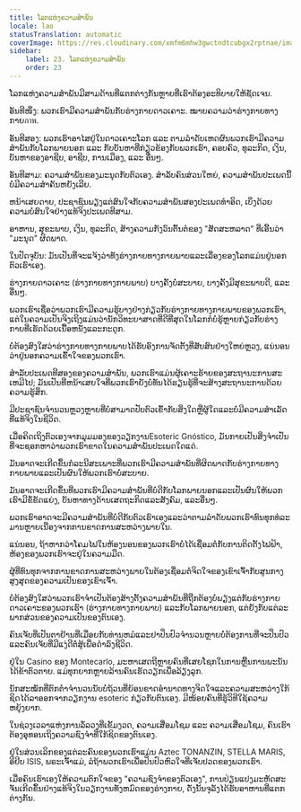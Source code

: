 ```yaml
---
title: ໂລກແຫ່ງຄວາມສຳພັນ
locale: lao
statusTranslation: automatic
coverImage: https://res.cloudinary.com/xmfm6mhw3gwctndtcubgx2rptnae/image/upload/v1740468922/small_cover_tratado_de_psicologia_revolucionaria_a4c0dca4e0.webp
sidebar:
    label: 23. ໂລກແຫ່ງຄວາມສຳພັນ
    order: 23
---
```

ໂລກ​ແຫ່ງ​ຄວາມ​ສຳພັນ​ມີ​ສາມ​ດ້ານ​ທີ່​ແຕກ​ຕ່າງ​ກັນ​ຫຼາຍ​ທີ່​ເຮົາ​ຕ້ອງ​ອະທິບາຍ​ໃຫ້​ຊັດເຈນ.

ອັນ​ທີ​ໜຶ່ງ: ພວກ​ເຮົາ​ມີ​ຄວາມ​ສຳພັນ​ກັບ​ຮ່າງກາຍ​ດາວ​ເຄາະ. ໝາຍ​ຄວາມ​ວ່າ​ຮ່າງກາຍ​ທາງ​ກາຍ​ภาพ.

ອັນ​ທີ​ສອງ: ພວກ​ເຮົາ​ອາ​ໄສ​ຢູ່​ໃນ​ດາວ​ເຄາະ​ໂລກ ແລະ ຕາມ​ລຳ​ດັບ​ເຫດ​ຜົນ​ພວກ​ເຮົາ​ມີ​ຄວາມ​ສຳພັນ​ກັບ​ໂລກ​ພາຍ​ນອກ ແລະ ກັບ​ບັນ​ຫາ​ທີ່​ກ່ຽວ​ຂ້ອງ​ກັບ​ພວກ​ເຮົາ, ຄອບ​ຄົວ, ທຸ​ລະ​ກິດ, ເງິນ, ບັນ​ຫາ​ຂອງ​ອາ​ຊີບ, ອາ​ຊີບ, ການ​ເມືອງ, ແລະ ອື່ນໆ.

ອັນ​ທີ​ສາມ: ຄວາມ​ສຳພັນ​ຂອງ​ມະ​ນຸດ​ກັບ​ຕົວ​ເອງ. ສຳ​ລັບ​ຄົນ​ສ່ວນ​ໃຫຍ່, ຄວາມ​ສຳພັນ​ປະ​ເພດ​ນີ້​ບໍ່​ມີ​ຄວາມ​ສຳ​ຄັນ​ຫຍັງ​ເລີຍ.

ຫນ້າ​ເສຍ​ດາຍ, ປະ​ຊາ​ຊົນ​ພຽງ​ແຕ່​ສົນ​ໃຈ​ກັບ​ຄວາມ​ສຳ​ພັນ​ສອງ​ປະ​ເພດ​ທໍາ​ອິດ, ເບິ່ງ​ດ້ວຍ​ຄວາມ​ບໍ່​ສົນ​ໃຈ​ຢ່າງ​ແທ້​ຈິງ​ປະ​ເພດ​ທີ​ສາມ.

ອາ​ຫານ, ສຸ​ຂະ​ພາບ, ເງິນ, ທຸ​ລະ​ກິດ, ສ້າງ​ຄວາມ​ກັງ​ວົນ​ຕົ້ນ​ຕໍ​ຂອງ "ສັດ​ສະ​ຫລາດ" ທີ່​ເອີ້ນ​ວ່າ "ມະ​ນຸດ" ຜິດ​ພາດ.

ໃນ​ປັດ​ຈຸ​ບັນ: ມັນ​ເປັນ​ທີ່​ຈະ​ແຈ້ງ​ວ່າ​ທັງ​ຮ່າງ​ກາຍ​ທາງ​ກາຍ​ພາບ​ແລະ​ເລື່ອງ​ຂອງ​ໂລກ​ແມ່ນ​ຢູ່​ນອກ​ຕົວ​ເຮົາ​ເອງ.

ຮ່າງ​ກາຍ​ດາວ​ເຄາະ (ຮ່າງ​ກາຍ​ທາງ​ກາຍ​ພາບ) ບາງ​ຄັ້ງ​ບໍ່​ສະ​ບາຍ, ບາງ​ຄັ້ງ​ມີ​ສຸ​ຂະ​ພາບ​ດີ, ແລະ​ອື່ນໆ.

ພວກ​ເຮົາ​ເຊື່ອ​ວ່າ​ພວກ​ເຮົາ​ມີ​ຄວາມ​ຮູ້​ບາງ​ຢ່າງ​ກ່ຽວ​ກັບ​ຮ່າງ​ກາຍ​ທາງ​ກາຍ​ພາບ​ຂອງ​ພວກ​ເຮົາ, ແຕ່​ໃນ​ຄວາມ​ເປັນ​ຈິງ​ເຖິງ​ແມ່ນ​ວ່າ​ນັກ​ວິ​ທະ​ຍາ​ສາດ​ທີ່​ດີ​ທີ່​ສຸດ​ໃນ​ໂລກ​ກໍ​ບໍ່​ຮູ້​ຫຼາຍ​ກ່ຽວ​ກັບ​ຮ່າງ​ກາຍ​ທີ່​ເຮັດ​ດ້ວຍ​ເນື້ອ​ຫນັງ​ແລະ​ກະ​ດູກ.

ບໍ່​ຕ້ອງ​ສົງ​ໃສ​ວ່າ​ຮ່າງ​ກາຍ​ທາງ​ກາຍ​ພາບ​ໄດ້​ຮັບ​ອົງ​ການ​ຈັດ​ຕັ້ງ​ທີ່​ສັບ​ສົນ​ຢ່າງ​ໃຫຍ່​ຫຼວງ, ແນ່​ນອນ​ວ່າ​ຢູ່​ນອກ​ຄວາມ​ເຂົ້າ​ໃຈ​ຂອງ​ພວກ​ເຮົາ.

ສໍາ​ລັບ​ປະ​ເພດ​ທີ​ສອງ​ຂອງ​ຄວາມ​ສໍາ​ພັນ, ພວກ​ເຮົາ​ແມ່ນ​ຜູ້​ເຄາະ​ຮ້າຍ​ຂອງ​ສະ​ຖາ​ນະ​ການ​ສະ​ເຫມີ​ໄປ; ມັນ​ເປັນ​ທີ່​ຫນ້າ​ເສຍ​ໃຈ​ທີ່​ພວກ​ເຮົາ​ຍັງ​ບໍ່​ທັນ​ໄດ້​ຮຽນ​ຮູ້​ທີ່​ຈະ​ສ້າງ​ສະ​ຖາ​ນະ​ການ​ດ້ວຍ​ຄວາມ​ຮູ້​ສຶກ.

ມີ​ປະຊາຊົນ​ຈຳນວນ​ຫຼວງຫຼາຍ​ທີ່​ບໍ່​ສາມາດ​ປັບ​ຕົວ​ເຂົ້າ​ກັບ​ສິ່ງ​ໃດ​ຫຼື​ຜູ້​ໃດ​ແລະ​ບໍ່​ມີ​ຄວາມ​ສຳເລັດ​ທີ່​ແທ້​ຈິງ​ໃນ​ຊີວິດ.

ເມື່ອ​ຄິດ​ເຖິງ​ຕົວ​ເອງ​ຈາກ​ມຸມ​ມອງ​ຂອງ​ວຽກ​ງານ​Esoteric Gnóstico, ມັນ​ກາຍ​ເປັນ​ສິ່ງ​ຈໍາ​ເປັນ​ທີ່​ຈະ​ຊອກ​ຫາ​ວ່າ​ພວກ​ເຮົາ​ຂາດ​ໃນ​ຄວາມ​ສໍາ​ພັນ​ປະ​ເພດ​ໃດ​ແດ່.

ມັນ​ອາດ​ຈະ​ເກີດ​ຂຶ້ນ​ກໍ​ລະ​ນີ​ສະ​ເພາະ​ທີ່​ພວກ​ເຮົາ​ມີ​ຄວາມ​ສໍາ​ພັນ​ທີ່​ຜິດ​ພາດ​ກັບ​ຮ່າງ​ກາຍ​ທາງ​ກາຍ​ພາບ​ແລະ​ເປັນ​ຜົນ​ໃຫ້​ພວກ​ເຮົາ​ບໍ່​ສະ​ບາຍ.

ມັນ​ອາດ​ຈະ​ເກີດ​ຂຶ້ນ​ທີ່​ພວກ​ເຮົາ​ມີ​ຄວາມ​ສໍາ​ພັນ​ທີ່​ບໍ່​ດີ​ກັບ​ໂລກ​ພາຍ​ນອກ​ແລະ​ເປັນ​ຜົນ​ໃຫ້​ພວກ​ເຮົາ​ມີ​ຂໍ້​ຂັດ​ແຍ່ງ, ບັນ​ຫາ​ທາງ​ດ້ານ​ເສດ​ຖະ​ກິດ​ແລະ​ສັງ​ຄົມ, ແລະ​ອື່ນໆ.

ພວກ​ເຮົາ​ອາດ​ຈະ​ມີ​ຄວາມ​ສໍາ​ພັນ​ທີ່​ບໍ່​ດີ​ກັບ​ຕົວ​ເຮົາ​ເອງ​ແລະ​ວ່າ​ຕາມ​ລໍາ​ດັບ​ພວກ​ເຮົາ​ທົນ​ທຸກ​ທໍ​ລະ​ມານ​ຫຼາຍ​ເນື່ອງ​ຈາກ​ການ​ຂາດ​ການ​ສະ​ຫວ່າງ​ພາຍ​ໃນ.

ແນ່ນອນ, ຖ້າ​ຫາກ​ວ່າ​ໂຄມ​ໄຟ​ໃນ​ຫ້ອງ​ນອນ​ຂອງ​ພວກ​ເຮົາ​ບໍ່​ໄດ້​ເຊື່ອມ​ຕໍ່​ກັບ​ການ​ຕິດ​ຕັ້ງ​ໄຟ​ຟ້າ, ຫ້ອງ​ຂອງ​ພວກ​ເຮົາ​ຈະ​ຢູ່​ໃນ​ຄວາມ​ມືດ.

ຜູ້​ທີ່​ທົນ​ທຸກ​ຈາກ​ການ​ຂາດ​ການ​ສະ​ຫວ່າງ​ພາຍ​ໃນ​ຕ້ອງ​ເຊື່ອມ​ຕໍ່​ຈິດ​ໃຈ​ຂອງ​ເຂົາ​ເຈົ້າ​ກັບ​ສູນ​ກາງ​ສູງ​ສຸດ​ຂອງ​ຄວາມ​ເປັນ​ຂອງ​ເຂົາ​ເຈົ້າ.

ບໍ່​ຕ້ອງ​ສົງ​ໃສ​ວ່າ​ພວກ​ເຮົາ​ຈໍາ​ເປັນ​ຕ້ອງ​ສ້າງ​ຕັ້ງ​ຄວາມ​ສໍາ​ພັນ​ທີ່​ຖືກ​ຕ້ອງ​ບໍ່​ພຽງ​ແຕ່​ກັບ​ຮ່າງ​ກາຍ​ດາວ​ເຄາະ​ຂອງ​ພວກ​ເຮົາ (ຮ່າງ​ກາຍ​ທາງ​ກາຍ​ພາບ​) ແລະ​ກັບ​ໂລກ​ພາຍ​ນອກ, ແຕ່​ຍັງ​ກັບ​ແຕ່​ລະ​ພາກ​ສ່ວນ​ຂອງ​ຄວາມ​ເປັນ​ຂອງ​ຕົນ​ເອງ.

ຄົນ​ເຈັບ​ທີ່​ເປັນ​ຕາ​ຢ້ານ​ທີ່​ເມື່ອຍ​ກັບ​ທ່ານ​ຫມໍ​ແລະ​ຢາ​ປິ່ນ​ປົວ​ຈໍາ​ນວນ​ຫຼາຍ​ບໍ່​ຕ້ອງ​ການ​ທີ່​ຈະ​ປິ່ນ​ປົວ​ແລະ​ຄົນ​ເຈັບ​ທີ່​ມີ​ແງ່​ດີ​ຕໍ່​ສູ້​ເພື່ອ​ດໍາ​ລົງ​ຊີ​ວິດ.

ຢູ່​ໃນ Casino ຂອງ Montecarlo, ມະຫາເສດຖີ​ຫຼາຍ​ຄົນ​ທີ່​ເສຍ​ໂຊກ​ໃນ​ການ​ຫຼີ້ນ​ການ​ພະນັນ​ໄດ້​ຂ້າ​ຕົວ​ຕາຍ. ແມ່​ທຸກ​ຍາກ​ຫຼາຍ​ລ້ານ​ຄົນ​ເຮັດ​ວຽກ​ເພື່ອ​ລ້ຽງ​ລູກ.

ນັກ​ສະໝັກ​ທີ່​ຕົກ​ຕ່ຳ​ຈຳນວນ​ນັບ​ບໍ່​ຖ້ວນ​ທີ່​ຍ້ອນ​ຂາດ​ອຳນາດ​ທາງ​ຈິດ​ໃຈ​ແລະ​ຄວາມ​ສະຫວ່າງ​ໃກ້​ຊິດ​ໄດ້​ລາ​ອອກ​ຈາກ​ວຽກ​ງານ esoteric ກ່ຽວ​ກັບ​ຕົນ​ເອງ. ມີ​ໜ້ອຍ​ຄົນ​ທີ່​ຮູ້​ວິທີ​ໃຊ້​ຄວາມ​ຫຍຸ້ງຍາກ.

ໃນ​ຊ່ວງ​ເວລາ​ແຫ່ງ​ການ​ລໍ້​ລວງ​ທີ່​ເຂັ້ມ​ງວດ, ຄວາມ​ເສື່ອມ​ໂຊມ ແລະ ຄວາມ​ເສື່ອມ​ໂຊມ, ຄົນ​ເຮົາ​ຕ້ອງ​ອຸທອນ​ເຖິງ​ຄວາມ​ຊົງ​ຈຳ​ທີ່​ໃກ້​ຊິດ​ຂອງ​ຕົນ​ເອງ.

ຢູ່​ໃນ​ສ່ວນ​ເລິກ​ຂອງ​ແຕ່​ລະ​ຄົນ​ຂອງ​ພວກ​ເຮົາ​ແມ່ນ Aztec TONANZIN, STELLA MARIS, ອີ​ຢິບ ISIS, ພຣະ​ເຈົ້າ​ແມ່, ລໍ​ຖ້າ​ພວກ​ເຮົາ​ເພື່ອ​ປິ່ນ​ປົວ​ຫົວ​ໃຈ​ທີ່​ເຈັບ​ປວດ​ຂອງ​ພວກ​ເຮົາ.

ເມື່ອ​ຄົນ​ເຮົາ​ເອງ​ໃຫ້​ຄວາມ​ຕົກ​ໃຈ​ຂອງ "ຄວາມ​ຊົງ​ຈໍາ​ຂອງ​ຕົວ​ເອງ", ການ​ປ່ຽນ​ແປງ​ມະ​ຫັດ​ສະ​ຈັນ​ເກີດ​ຂຶ້ນ​ຢ່າງ​ແທ້​ຈິງ​ໃນ​ວຽກ​ງານ​ທັງ​ຫມົດ​ຂອງ​ຮ່າງ​ກາຍ, ດັ່ງ​ນັ້ນ​ຈຸ​ລັງ​ໄດ້​ຮັບ​ອາ​ຫານ​ທີ່​ແຕກ​ຕ່າງ​ກັນ.

